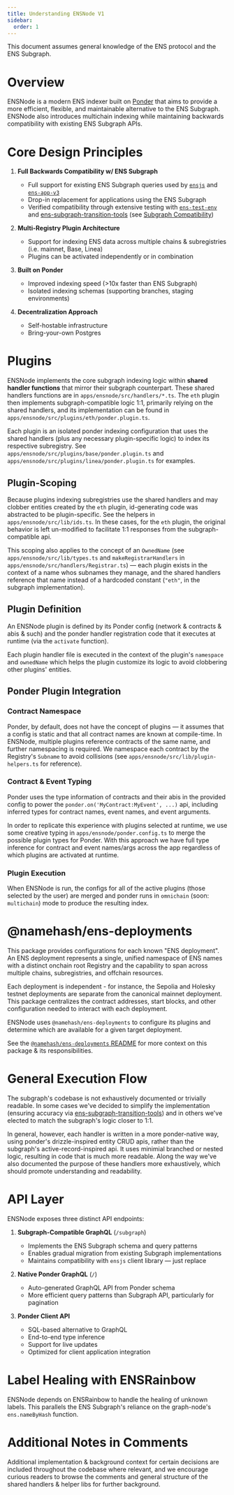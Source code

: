 ```yaml
---
title: Understanding ENSNode V1
sidebar:
  order: 1
---
```


This document assumes general knowledge of the ENS protocol and the ENS Subgraph.

# Overview

ENSNode is a modern ENS indexer built on [Ponder](https://ponder.sh/) that aims to provide a more efficient, flexible, and maintainable alternative to the ENS Subgraph. ENSNode also introduces multichain indexing while maintaining backwards compatibility with existing ENS Subgraph APIs.

# Core Design Principles

1. **Full Backwards Compatibility w/ ENS Subgraph**
    - Full support for existing ENS Subgraph queries used by [`ensjs`](https://github.com/ensdomains/ensjs/) and [`ens-app-v3`](https://github.com/ensdomains/ens-app-v3)
    - Drop-in replacement for applications using the ENS Subgraph
    - Verified compatibility through extensive testing with [`ens-test-env`](https://github.com/namehash/ens-test-env/) and [ens-subgraph-transition-tools](https://github.com/namehash/ens-subgraph-transition-tools) (see [Subgraph Compatibility](/reference/subgraph-compatibility))

2. **Multi-Registry Plugin Architecture**
    - Support for indexing ENS data across multiple chains & subregistries (i.e. mainnet, Base, Linea)
    - Plugins can be activated independently or in combination

3. **Built on Ponder**
    - Improved indexing speed (>10x faster than ENS Subgraph)
    - Isolated indexing schemas (supporting branches, staging environments)

4. **Decentralization Approach**
    - Self-hostable infrastructure
    - Bring-your-own Postgres

# Plugins

ENSNode implements the core subgraph indexing logic within **shared handler functions** that mirror their subgraph counterpart. These shared handlers functions are in `apps/ensnode/src/handlers/*.ts`. The `eth` plugin then implements subgraph-compatible logic 1:1, primarily relying on the shared handlers, and its implementation can be found in `apps/ensnode/src/plugins/eth/ponder.plugin.ts`.

Each plugin is an isolated ponder indexing configuration that uses the shared handlers (plus any necessary plugin-specific logic) to index its respective subregistry. See `apps/ensnode/src/plugins/base/ponder.plugin.ts` and `apps/ensnode/src/plugins/linea/ponder.plugin.ts` for examples.

## Plugin-Scoping

Because plugins indexing subregistries use the shared handlers and may clobber entities created by the `eth` plugin, id-generating code was abstracted to be plugin-specific. See the helpers in `apps/ensnode/src/lib/ids.ts`. In these cases, for the `eth` plugin, the original behavior is left un-modified to facilitate 1:1 responses from the subgraph-compatible api.

This scoping also applies to the concept of an `OwnedName` (see `apps/ensnode/src/lib/types.ts` and `makeRegistrarHandlers` in `apps/ensnode/src/handlers/Registrar.ts`) — each plugin exists in the context of a name whos subnames they manage, and the shared handlers reference that name instead of a hardcoded constant (`"eth"`, in the subgraph implementation).


## Plugin Definition

An ENSNode plugin is defined by its Ponder config (network & contracts & abis & such) and the ponder handler registration code that it executes at runtime (via the `activate` function).

Each plugin handler file is executed in the context of the plugin's `namespace` and `ownedName` which helps the plugin customize its logic to avoid clobbering other plugins' entities.

## Ponder Plugin Integration

### Contract Namespace

Ponder, by default, does not have the concept of plugins — it assumes that a config is static and that all contract names are known at compile-time. In ENSNode, multiple plugins reference contracts of the same name, and further namespacing is required. We namespace each contract by the Registry's `Subname` to avoid collisions (see `apps/ensnode/src/lib/plugin-helpers.ts` for reference).

### Contract & Event Typing

Ponder uses the type information of contracts and their abis in the provided config to power the `ponder.on('MyContract:MyEvent', ...)` api, including inferred types for contract names, event names, and event arguments.

In order to replicate this experience with plugins selected at runtime, we use some creative typing in `apps/ensnode/ponder.config.ts` to merge the possible plugin types for Ponder. With this approach we have full type inference for contract and event names/args across the app regardless of which plugins are activated at runtime.

### Plugin Execution

When ENSNode is run, the configs for all of the active plugins (those selected by the user) are merged and ponder runs in `omnichain` (soon: `multichain`) mode to produce the resulting index.

# @namehash/ens-deployments

This package provides configurations for each known "ENS deployment". An ENS deployment represents a single, unified namespace of ENS names with a distinct onchain root Registry and the capability to span across multiple chains, subregistries, and offchain resources.

Each deployment is independent - for instance, the Sepolia and Holesky testnet deployments are separate from the canonical mainnet deployment. This package centralizes the contract addresses, start blocks, and other configuration needed to interact with each deployment.

ENSNode uses `@namehash/ens-deployments` to configure its plugins and determine which are available for a given target deployment.

See the [`@namehash/ens-deployments` README](https://github.com/namehash/ensnode/blob/main/packages/ens-deployments/README.md) for more context on this package & its responsibilities.

# General Execution Flow

The subgraph's codebase is not exhaustively documented or trivially readable. In some cases we've decided to simplify the implementation (ensuring accuracy via [ens-subgraph-transition-tools](https://github.com/namehash/ens-subgraph-transition-tools)) and in others we've elected to match the subgraph's logic closer to 1:1.

In general, however, each handler is written in a more ponder-native way, using ponder's drizzle-inspired entity CRUD apis, rather than the subgraph's active-record-inspired api. It uses minimial branched or nested logic, resulting in code that is much more readable. Along the way we've also documented the purpose of these handlers more exhaustively, which should promote understanding and readability.

# API Layer

ENSNode exposes three distinct API endpoints:

1. **Subgraph-Compatible GraphQL** (`/subgraph`)
    - Implements the ENS Subgraph schema and query patterns
    - Enables gradual migration from existing Subgraph implementations
    - Maintains compatibility with `ensjs` client library — just replace

2. **Native Ponder GraphQL** (`/`)
    - Auto-generated GraphQL API from Ponder schema
    - More efficient query patterns than Subgraph API, particularly for pagination

3. **Ponder Client API**
    - SQL-based alternative to GraphQL
    - End-to-end type inference
    - Support for live updates
    - Optimized for client application integration

# Label Healing with ENSRainbow

ENSNode depends on ENSRainbow to handle the healing of unknown labels. This parallels the ENS Subgraph's reliance on the graph-node's `ens.nameByHash` function.

# Additional Notes in Comments

Additional implementation & background context for certain decisions are included throughout the codebase where relevant, and we encourage curious readers to browse the comments and general structure of the shared handlers & helper libs for further background.
